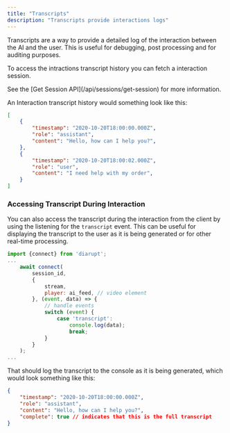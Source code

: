 ```yaml
---
title: "Transcripts"
description: "Transcripts provide interactions logs"
---
```


Transcripts are a way to provide a detailed log of the interaction between the AI and the user. This is useful for debugging, post processing and for auditing purposes.

To access the intractions transcript history you can fetch a interaction session. 

<Info>
See the [Get Session API](/api/sessions/get-session) for more information.
</Info>

An Interaction transcript history would something look like this:

```json
[
    {
        "timestamp": "2020-10-20T18:00:00.000Z",
        "role": "assistant",
        "content": "Hello, how can I help you?",
    },
    {
        "timestamp": "2020-10-20T18:00:02.000Z",
        "role": "user",
        "content": "I need help with my order",
    }
]
```

### Accessing Transcript During Interaction

You can also access the transcript during the interaction from the client by using the listening for the `transcript` event.
This can be useful for displaying the transcript to the user as it is being generated or for other real-time processing.

```javascript
import {connect} from 'diarupt';
...
    await connect(
        session_id,
        {
            stream,
            player: ai_feed, // video element
        }, (event, data) => {
            // handle events
            switch (event) {
                case 'transcript':
                    console.log(data);
                    break;
            }
        }
    );
...
```

That should log the transcript to the console as it is being generated, which would look something like this:

```json
{
    "timestamp": "2020-10-20T18:00:00.000Z",
    "role": "assistant",
    "content": "Hello, how can I help you?",
    "complete": true // indicates that this is the full transcript
}
```

